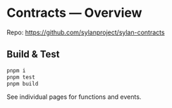 # Contracts — Overview

Repo: https://github.com/sylanproject/sylan-contracts

## Build & Test
```bash
pnpm i
pnpm test
pnpm build
```
See individual pages for functions and events.
